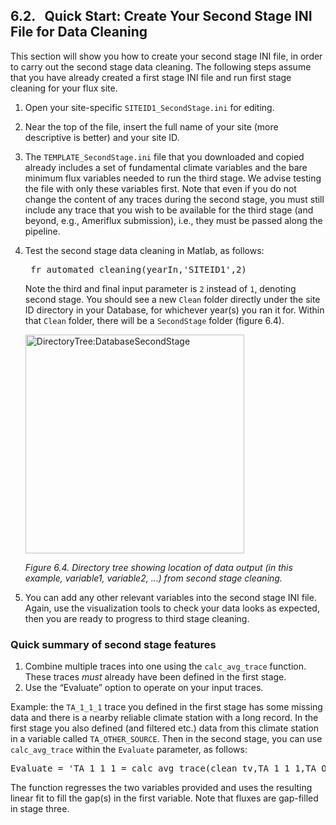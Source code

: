 ## 6.2. &nbsp; Quick Start: Create Your Second Stage INI File for Data Cleaning 

<link rel="stylesheet" href="css/style.css">

This section will show you how to create your second stage INI file, in order to carry out the second stage data cleaning. The following steps assume that you have already created a first stage INI file and run first stage cleaning for your flux site.

1. Open your site-specific `SITEID1_SecondStage.ini` for editing.
2. Near the top of the file, insert the full name of your site (more descriptive is better) and your site ID. 
3. The `TEMPLATE_SecondStage.ini` file that you downloaded and copied already includes a set of fundamental climate variables and the bare minimum flux variables needed to run the third stage. We advise testing the file with only these variables first. Note that even if you do not change the content of any traces during the second stage, you must still include any trace that you wish to be available for the third stage (and beyond, e.g., Ameriflux submission), i.e., they must be passed along the pipeline.
4. Test the second stage data cleaning in Matlab, as follows:
    <pre>
    fr_automated_cleaning(yearIn,'SITEID1',2)</pre>
    
    Note the third and final input parameter is `2` instead of `1`, denoting second stage. You should see a new `Clean` folder directly under the site ID directory in your Database, for whichever year(s) you ran it for. Within that `Clean` folder, there will be a `SecondStage` folder (figure 6.4).

    <img src="images/directory_trees/DirectoryTree6b_short.jpg" alt="DirectoryTree:DatabaseSecondStage" width="350"/>

    *Figure 6.4. Directory tree showing location of data output (in this example, variable1, variable2, ...) from second stage cleaning.*

5. You can add any other relevant variables into the second stage INI file. Again, use the visualization tools to check your data looks as expected, then you are ready to progress to third stage cleaning.

### Quick summary of second stage features
1. Combine multiple traces into one using the `calc_avg_trace` function. These traces *must* already have been defined in the first stage.
2. Use the "Evaluate" option to operate on your input traces.

Example: the `TA_1_1_1` trace you defined in the first stage has some missing data and there is a nearby reliable climate station with a long record. In the first stage you also defined (and filtered etc.) data from this climate station in a variable called `TA_OTHER_SOURCE`. Then in the second stage, you can use `calc_avg_trace` within the `Evaluate` parameter, as follows:
<pre>
Evaluate = 'TA_1_1_1 = calc_avg_trace(clean_tv,TA_1_1_1,TA_OTHER_SOURCE,-1)';</pre>

The function regresses the two variables provided and uses the resulting linear fit to fill the gap(s) in the first variable. <!-- For more details on second stage cleaning see the full documentation section 6.5 [XXX link]. -->Note that fluxes are gap-filled in stage three. 

